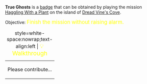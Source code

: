 '''True Ghosts''' is a [[Badges|badge]] that can be obtained by playing the mission [[Haggling With a Plant]] on the island of [[Dread Vine's Cove]].

Objective: <big style="color:yellow">Finish the mission without raising alarm.</big>

{| class="mw-collapsible mw-collapsed"
|+ style=white-space:nowrap;text-align:left | <big style="color:yellow">💡 Walkthrough</big>
|-
| Please contribute...
|}